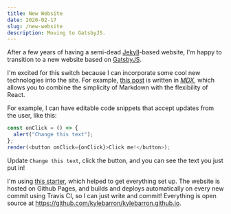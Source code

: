 ```yaml
---
title: New Website
date: 2020-02-17
slug: /new-website
description: Moving to GatsbyJS.
---
```


After a few years of having a semi-dead [Jekyll](https://jekyllrb.com/)-based website, I'm happy to transition to a new website based on [GatsbyJS](https://www.gatsbyjs.org/).

I'm excited for this switch because I can incorporate some cool new technologies
into the site. For example, [this post][this_post] is written in [_MDX_][mdx],
which allows you to combine the simplicity of Markdown with the flexibility of
React.

For example, I can have editable code snippets that accept updates from the user, like this:
```js react-live
const onClick = () => {
  alert("Change this text");
};
render(<button onClick={onClick}>Click me!</button>);
```
Update `Change this text`, click the button, and you can see the text you just
put in!

I'm using [this starter][gatsby_starter], which helped to get everything set up.
The website is hosted on Github Pages, and builds and deploys automatically on
every new commit using Travis CI, so I can just write and commit! Everything is
open source at <https://github.com/kylebarron/kylebarron.github.io>.


[this_post]: https://github.com/kylebarron/kylebarron.github.io/blob/source/content/posts/new-website/index.mdx
[mdx]: https://mdxjs.com/
[gatsby_starter]: https://www.gatsbyjs.org/starters/lekoarts/gatsby-starter-minimal-blog/
